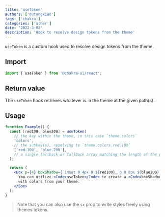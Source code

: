 ```yaml
---
title: 'useToken'
authors: ['mutongxiao']
tags: ['chakra']
categories: ['other']
date: '2022-3-02'
description: 'Hook to resolve design tokens from the theme'
---
```


`useToken` is a custom hook used to resolve design tokens from the theme.

## Import

```js
import { useToken } from '@chakra-ui/react';
```

## Return value

The `useToken` hook retrieves whatever is in the theme at the given path(s).

## Usage

```jsx
function Example() {
  const [red100, blue200] = useToken(
    // the key within the theme, in this case `theme.colors`
    'colors',
    // the subkey(s), resolving to `theme.colors.red.100`
    ['red.100', 'blue.200'],
    // a single fallback or fallback array matching the length of the previous arg
  );

  return (
    <Box p={4} boxShadow={`inset 0 4px 0 ${red100}, 0 0 8px ${blue200}`}>
      You can utilize <Code>useToken</Code> to create a <Code>boxShadow</Code>{' '}
      with colors from your theme.
    </Box>
  );
}
```

> Note that you can also use the `sx` prop to write styles freely using themes
> tokens.
